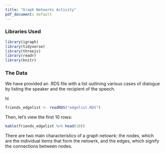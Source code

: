 ```yaml
---
title: "Graph Networks Activity"
pdf_document: default
---
```


### Libraries Used
```r
library(igraph)
library(tidyverse)
library(threejs)
library(readr)
library(knitr)
```

### The Data
We have provided an .RDS file with a list outlining various cases of
dialogue by listing the speaker and the recipient of the speech.

hi
```r
friends_edgelist <- readRDS("edgelist.RDS") 
```

Then, let's view the first 10 rows:
```r
kable(friends_edgelist %>% head(10))
```

There are two main characteristics of a graph netowrk: the nodes, which are
the individual items that form the netowrk, and the edges, which signify the
connections between nodes.

